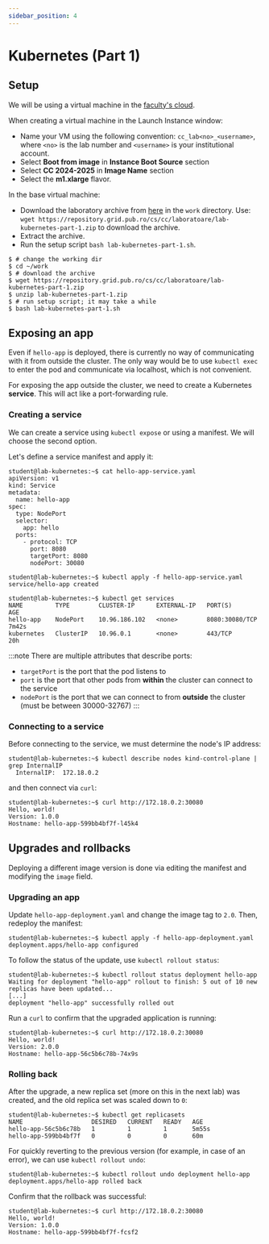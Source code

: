 ```yaml
---
sidebar_position: 4
---
```


# Kubernetes (Part 1)

## Setup

We will be using a virtual machine in the [faculty's cloud](http://cloud.grid.pub.ro/).

When creating a virtual machine in the Launch Instance window:
  * Name your VM using the following convention: `cc_lab<no>_<username>`,
where `<no>` is the lab number and `<username>` is your institutional account.
  * Select **Boot from image** in **Instance Boot Source** section
  * Select **CC 2024-2025** in **Image Name** section
  * Select the **m1.xlarge** flavor.

In the base virtual machine:
  * Download the laboratory archive from [here](https://repository.grid.pub.ro/cs/cc/laboratoare/lab-kubernetes-part-1.zip) in the `work` directory.
Use: `wget https://repository.grid.pub.ro/cs/cc/laboratoare/lab-kubernetes-part-1.zip` to download the archive.
  * Extract the archive.
  * Run the setup script `bash lab-kubernetes-part-1.sh`.

```shell-session
$ # change the working dir
$ cd ~/work
$ # download the archive
$ wget https://repository.grid.pub.ro/cs/cc/laboratoare/lab-kubernetes-part-1.zip
$ unzip lab-kubernetes-part-1.zip
$ # run setup script; it may take a while
$ bash lab-kubernetes-part-1.sh
```


<K8sInstall/>


<K8sPods/>


<K8sPodsPractice/>


<K8sDeployments/>


<K8sDeploymentsPractice/>

## Exposing an app

Even if `hello-app` is deployed, there is currently no way of communicating with it from outside the cluster.
The only way would be to use `kubectl exec` to enter the pod and communicate via localhost, which is not convenient.

For exposing the app outside the cluster, we need to create a Kubernetes **service**. This will act like a port-forwarding rule.

### Creating a service

We can create a service using `kubectl expose` or using a manifest. We will choose the second option.

Let's define a service manifest and apply it:

```shell-session
student@lab-kubernetes:~$ cat hello-app-service.yaml
apiVersion: v1
kind: Service
metadata:
  name: hello-app
spec:
  type: NodePort
  selector:
    app: hello
  ports:
    - protocol: TCP
      port: 8080
      targetPort: 8080
      nodePort: 30080

student@lab-kubernetes:~$ kubectl apply -f hello-app-service.yaml
service/hello-app created

student@lab-kubernetes:~$ kubectl get services
NAME         TYPE        CLUSTER-IP      EXTERNAL-IP   PORT(S)          AGE
hello-app    NodePort    10.96.186.102   <none>        8080:30080/TCP   7m42s
kubernetes   ClusterIP   10.96.0.1       <none>        443/TCP          20h
```

:::note
There are multiple attributes that describe ports:
  * `targetPort` is the port that the pod listens to
  * `port` is the port that other pods from **within** the cluster can connect to the service
  * `nodePort` is the port that we can connect to from **outside** the cluster (must be between 30000-32767)
:::

### Connecting to a service

Before connecting to the service, we must determine the node's IP address:

```shell-session
student@lab-kubernetes:~$ kubectl describe nodes kind-control-plane | grep InternalIP
  InternalIP:  172.18.0.2
```

and then connect via `curl`:

```shell-session
student@lab-kubernetes:~$ curl http://172.18.0.2:30080
Hello, world!
Version: 1.0.0
Hostname: hello-app-599bb4bf7f-l45k4
```

## Upgrades and rollbacks

Deploying a different image version is done via editing the manifest and modifying the `image` field.

### Upgrading an app

Update `hello-app-deployment.yaml` and change the image tag to `2.0`. Then, redeploy the manifest:

```shell-session
student@lab-kubernetes:~$ kubectl apply -f hello-app-deployment.yaml
deployment.apps/hello-app configured
```

To follow the status of the update, use `kubectl rollout status`:

```shell-session
student@lab-kubernetes:~$ kubectl rollout status deployment hello-app
Waiting for deployment "hello-app" rollout to finish: 5 out of 10 new replicas have been updated...
[...]
deployment "hello-app" successfully rolled out
```

Run a `curl` to confirm that the upgraded application is running:

```shell-session
student@lab-kubernetes:~$ curl http://172.18.0.2:30080
Hello, world!
Version: 2.0.0
Hostname: hello-app-56c5b6c78b-74x9s
```

### Rolling back

After the upgrade, a new replica set (more on this in the next lab) was created, and the old replica set was scaled down to `0`:

```shell-session
student@lab-kubernetes:~$ kubectl get replicasets
NAME                   DESIRED   CURRENT   READY   AGE
hello-app-56c5b6c78b   1         1         1       5m55s
hello-app-599bb4bf7f   0         0         0       60m
```

For quickly reverting to the previous version (for example, in case of an error), we can use `kubectl rollout undo`:

```shell-session
student@lab-kubernetes:~$ kubectl rollout undo deployment hello-app
deployment.apps/hello-app rolled back
```

Confirm that the rollback was successful:

```shell-session
student@lab-kubernetes:~$ curl http://172.18.0.2:30080
Hello, world!
Version: 1.0.0
Hostname: hello-app-599bb4bf7f-fcsf2
```


<K8sAppsServicesPractice/>


<K8sStorage/>


<K8sNamespaces/>


<K8sNamespacesPractice/>


<K8sStoragePractice/>
